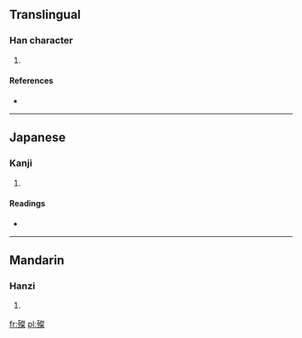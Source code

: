 ==Translingual==

===Han character===
{{Han char|rn=78|rad=歹|as=12|sn=16|four=|canj=一弓卜水木 (MNYED)}}

# {{defn|Han|sort=歹12}}

====References====
* {{Han ref|kx=0583.240|dkj=16577|dj=0976.120|hdz=21394.120|uh=6BA9|ud=27561}}

----

==Japanese==

===Kanji===
{{ja-kanji|grade=|rs=歹12}}

# {{defn|Japanese|sort=歹12}}

====Readings====
* {{ja-readings|on=[[さん]] (san)|kun=}}

----

==Mandarin==

===Hanzi===
{{cmn-hanzi|pin=[[cuàn]] ([[cuan4]])|wg=ts'uan<sup>4</sup>}}

# {{defn|Mandarin|sort=歹12}}

[[fr:殩]]
[[pl:殩]]